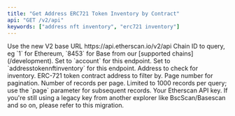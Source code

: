 ```yaml
---
title: "Get Address ERC721 Token Inventory by Contract"
api: "GET /v2/api"
keywords: ["address nft inventory", "erc721 inventory"]
---
```



<CreditChip description="Returns the ERC-721 token inventory of an address filtered by contract" pro={true} />

  <ParamField path="v2" type="string" default="v2">
    Use the new V2 base URL https://api.etherscan.io/v2/api
  </ParamField>
  <ParamField query="chainid" type="string" default="1">
    Chain ID to query, eg `1` for Ethereum, `8453` for Base from our [supported chains](/development).
  </ParamField>
  <ParamField query="module" type="string" default="account">
    Set to `account` for this endpoint.
  </ParamField>
  <ParamField query="action" type="string" default="addresstokennftinventory">
    Set to `addresstokennftinventory` for this endpoint.
  </ParamField>
  <ParamField query="address" type="string" default="0x123432244443b54409430979df8333f9308a6040">
    Address to check for inventory.
  </ParamField>
  <ParamField query="contractaddress" type="string" default="0xed5af388653567af2f388e6224dc7c4b3241c544">
    ERC-721 token contract address to filter by.
  </ParamField>
  <ParamField query="page" type="integer" default="1">
    Page number for pagination.
  </ParamField>
  <ParamField query="offset" type="integer" default="100">
    Number of records per page. Limited to 1000 records per query; use the `page` parameter for subsequent records.
  </ParamField>
  <ParamField query="apikey" type="string">
    Your Etherscan API key. If you're still using a legacy key from another explorer like BscScan/Basescan and so on, please refer to this migration.
  </ParamField>
